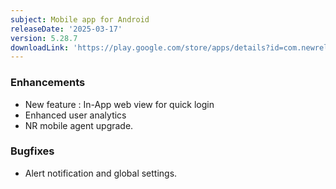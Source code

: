 ```yaml
---
subject: Mobile app for Android
releaseDate: '2025-03-17'
version: 5.28.7
downloadLink: 'https://play.google.com/store/apps/details?id=com.newrelic.rpm'
---
```

### Enhancements
* New feature : In-App web view for quick login
* Enhanced user analytics 
* NR mobile agent upgrade.

### Bugfixes 
* Alert notification and global settings.
